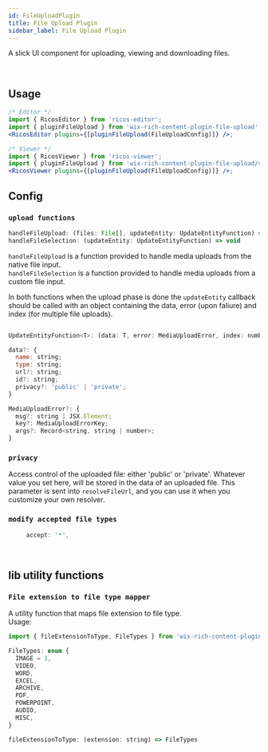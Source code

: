 ```yaml
---
id: FileUploadPlugin
title: File Upload Plugin
sidebar_label: File Upload Plugin
---
```



A slick UI component for uploading, viewing and downloading files.

<div className="card">
  <RicosEditorWithMobile
    content={createContent('Add a file!')}
    placeholder={'Type here!'}
    plugins={[pluginFileUpload({ handleFileSelection: mockFileUploadFunc })]}
  />
</div>
<br />

## Usage

```jsx
/* Editor */
import { RicosEditor } from 'ricos-editor';
import { pluginFileUpload } from 'wix-rich-content-plugin-file-upload';
<RicosEditor plugins={[pluginFileUpload(FileUploadConfig)]} />;

/* Viewer */
import { RicosViewer } from 'ricos-viewer';
import { pluginFileUpload } from 'wix-rich-content-plugin-file-upload/viewer';
<RicosViewer plugins={[pluginFileUpload(FileUploadConfig)]} />;
```

## Config

### `upload functions`

```jsx
handleFileUpload: (files: File[], updateEntity: UpdateEntityFunction) => void
handleFileSelection: (updateEntity: UpdateEntityFunction) => void
```

`handleFileUpload` is a function provided to handle media uploads from the native file input. <br />
`handleFileSelection` is a function provided to handle media uploads from a custom file input.

In both functions when the upload phase is done the `updateEntity` callback should be called with an object containing the data, error (upon faliure) and index (for multiple file uploads).

```jsx

UpdateEntityFunction<T>: (data: T, error: MediaUploadError, index: number) => void

data?: {
  name: string;
  type: string;
  url?: string;
  id?: string;
  privacy?: 'public' | 'private';
}

MediaUploadError?: {
  msg?: string | JSX.Element;
  key?: MediaUploadErrorKey;
  args?: Record<string, string | number>;
}
```

### `privacy`

Access control of the uploaded file: either 'public' or 'private'.
Whatever value you set here, will be stored in the data of an uploaded file.
This parameter is sent into `resolveFileUrl`, and you can use it when you customize your own resolver.

### `modify accepted file types`

```jsx
     accept: '*',
```

<br />

## lib utility functions

### `File extension to file type mapper`

A utility function that maps file extension to file type. <br />
Usage: <br />

```jsx
import { fileExtensionToType, FileTypes } from 'wix-rich-content-plugin-file-upload/libs/fileExtensionToType';

FileTypes: enum {
  IMAGE = 1,
  VIDEO,
  WORD,
  EXCEL,
  ARCHIVE,
  PDF,
  POWERPOINT,
  AUDIO,
  MISC,
}

fileExtensionToType: (extension: string) => FileTypes

```
